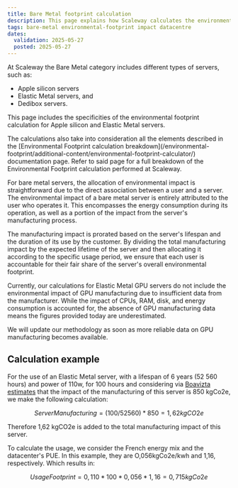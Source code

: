 ```yaml
---
title: Bare Metal footprint calculation
description: This page explains how Scaleway calculates the environmental footprint of its Bare Metal servers in detail.
tags: bare-metal environmental-footprint impact datacentre
dates:
  validation: 2025-05-27
  posted: 2025-05-27
---
```



At Scaleway the Bare Metal category includes different types of servers, such as:
  - Apple silicon servers
  - Elastic Metal servers, and
  - Dedibox servers.

This page includes the specificities of the environmental footprint calculation for Apple silicon and Elastic Metal servers.

<Message type="important">
The calculations also take into consideration all the elements described in the [Environmental Footprint calculation breakdown](/environmental-footprint/additional-content/environmental-footprint-calculator/) documentation page. Refer to said page for a full breakdown of the Environmental Footprint calculation performed at Scaleway.
</Message>

For bare metal servers, the allocation of environmental impact is straightforward due to the direct association between a user and a server. The environmental impact of a bare metal server is entirely attributed to the user who operates it. This encompasses the energy consumption during its operation, as well as a portion of the impact from the server's manufacturing process.

The manufacturing impact is prorated based on the server's lifespan and the duration of its use by the customer. By dividing the total manufacturing impact by the expected lifetime of the server and then allocating it according to the specific usage period, we ensure that each user is accountable for their fair share of the server's overall environmental footprint.

<Lightbox image={image} alt="" />

<Message type="important">
  Currently, our calculations for Elastic Metal GPU servers do not include the environmental impact of GPU manufacturing due to insufficient data from the manufacturer. While the impact of CPUs, RAM, disk, and energy consumption is accounted for, the absence of GPU manufacturing data means the figures provided today are underestimated.

  We will update our methodology as soon as more reliable data on GPU manufacturing becomes available.
</Message>

## Calculation example

For the use of an Elastic Metal server, with a lifespan of 6 years (52 560 hours) and power of 110w, for 100 hours and considering via [Boavizta estimates](https://doc.api.boavizta.org/) that the impact of the manufacturing of this server is 850 kgCo2e, we make the following calculation:

```math
ServerManufacturing = (100 / 52560) * 850 = 1,62 kgCO2e
```

Therefore 1,62 kgCO2e is added to the total manufacturing impact of this server.

To calculate the usage, we consider the French energy mix and the datacenter's PUE. In this example, they are O,056kgCo2e/kwh and 1,16, respectively. Which results in:

```math
UsageFootprint = 0,110 * 100 * 0,056 * 1,16 = 0,715 kgCo2e
```
